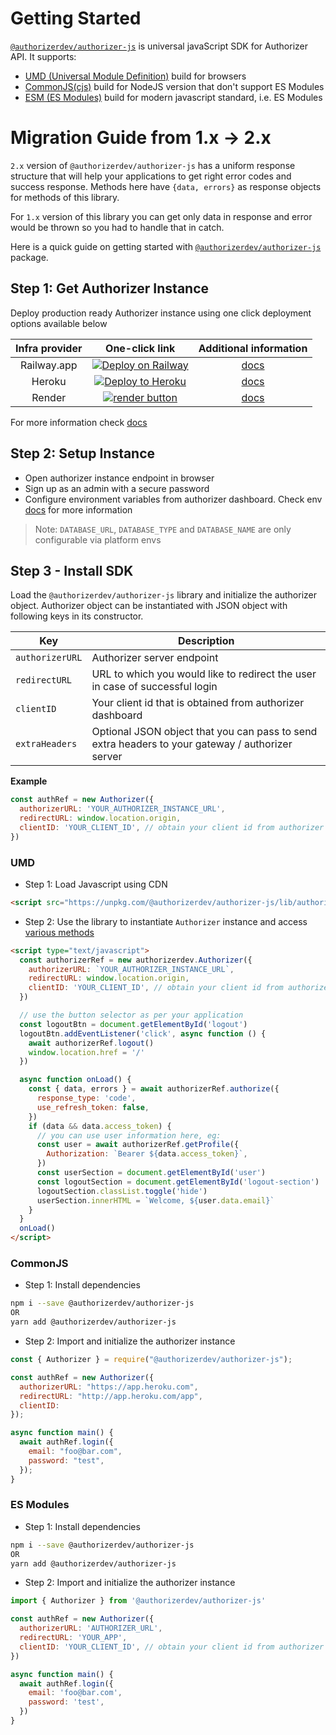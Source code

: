 # Getting Started

[`@authorizerdev/authorizer-js`](https://www.npmjs.com/package/@authorizerdev/authorizer-js) is universal javaScript SDK for Authorizer API.
It supports:

- [UMD (Universal Module Definition)](https://github.com/umdjs/umd) build for browsers
- [CommonJS(cjs)](https://flaviocopes.com/commonjs/) build for NodeJS version that don't support ES Modules
- [ESM (ES Modules)](https://hacks.mozilla.org/2018/03/es-modules-a-cartoon-deep-dive/) build for modern javascript standard, i.e. ES Modules

# Migration Guide from 1.x -> 2.x

`2.x` version of `@authorizerdev/authorizer-js` has a uniform response structure that will help your applications to get right error codes and success response. Methods here have `{data, errors}` as response objects for methods of this library.

For `1.x` version of this library you can get only data in response and error would be thrown so you had to handle that in catch.

Here is a quick guide on getting started with [`@authorizerdev/authorizer-js`](/authorizer-js/getting-started) package.

## Step 1: Get Authorizer Instance

Deploy production ready Authorizer instance using one click deployment options available below

| **Infra provider** |                                                                                           **One-click link**                                                                                            |               **Additional information**               |
| :----------------: | :-----------------------------------------------------------------------------------------------------------------------------------------------------------------------------------------------------: | :----------------------------------------------------: |
|    Railway.app     |                     <a target="_blank" href="https://railway.app/new/template/nwXp1C?referralCode=FEF4uT"><img src="https://railway.app/button.svg" alt="Deploy on Railway" /></a>                      | [docs](https://docs.authorizer.dev/deployment/railway) |
|       Heroku       |  <a target="_blank" href="https://heroku.com/deploy?template=https://github.com/authorizerdev/authorizer-heroku"><img src="https://www.herokucdn.com/deploy/button.svg" alt="Deploy to Heroku" /></a>   | [docs](https://docs.authorizer.dev/deployment/heroku)  |
|       Render       | <a target="_blank" href="https://render.com/deploy?repo=https://github.com/authorizerdev/authorizer-render"><img alt="render button" src="https://render.com/images/deploy-to-render-button.svg" /></a> | [docs](https://docs.authorizer.dev/deployment/render)  |

For more information check [docs](https://docs.authorizer.dev/getting-started/)

## Step 2: Setup Instance

- Open authorizer instance endpoint in browser
- Sign up as an admin with a secure password
- Configure environment variables from authorizer dashboard. Check env [docs](/core/env) for more information

> Note: `DATABASE_URL`, `DATABASE_TYPE` and `DATABASE_NAME` are only configurable via platform envs

## Step 3 - Install SDK

Load the `@authorizerdev/authorizer-js` library and initialize the authorizer object. Authorizer object can be instantiated with JSON object with following keys in its constructor.

| Key             | Description                                                                                      |
| --------------- | ------------------------------------------------------------------------------------------------ |
| `authorizerURL` | Authorizer server endpoint                                                                       |
| `redirectURL`   | URL to which you would like to redirect the user in case of successful login                     |
| `clientID`      | Your client id that is obtained from authorizer dashboard                                        |
| `extraHeaders`  | Optional JSON object that you can pass to send extra headers to your gateway / authorizer server |

**Example**

```js
const authRef = new Authorizer({
  authorizerURL: 'YOUR_AUTHORIZER_INSTANCE_URL',
  redirectURL: window.location.origin,
  clientID: 'YOUR_CLIENT_ID', // obtain your client id from authorizer dashboard
})
```

### UMD

- Step 1: Load Javascript using CDN

```html
<script src="https://unpkg.com/@authorizerdev/authorizer-js/lib/authorizer.min.js"></script>
```

- Step 2: Use the library to instantiate `Authorizer` instance and access [various methods](/authorizer-js/functions)

```html
<script type="text/javascript">
  const authorizerRef = new authorizerdev.Authorizer({
    authorizerURL: `YOUR_AUTHORIZER_INSTANCE_URL`,
    redirectURL: window.location.origin,
    clientID: 'YOUR_CLIENT_ID', // obtain your client id from authorizer dashboard
  })

  // use the button selector as per your application
  const logoutBtn = document.getElementById('logout')
  logoutBtn.addEventListener('click', async function () {
    await authorizerRef.logout()
    window.location.href = '/'
  })

  async function onLoad() {
    const { data, errors } = await authorizerRef.authorize({
      response_type: 'code',
      use_refresh_token: false,
    })
    if (data && data.access_token) {
      // you can use user information here, eg:
      const user = await authorizerRef.getProfile({
        Authorization: `Bearer ${data.access_token}`,
      })
      const userSection = document.getElementById('user')
      const logoutSection = document.getElementById('logout-section')
      logoutSection.classList.toggle('hide')
      userSection.innerHTML = `Welcome, ${user.data.email}`
    }
  }
  onLoad()
</script>
```

### CommonJS

- Step 1: Install dependencies

```sh
npm i --save @authorizerdev/authorizer-js
OR
yarn add @authorizerdev/authorizer-js
```

- Step 2: Import and initialize the authorizer instance

```js
const { Authorizer } = require("@authorizerdev/authorizer-js");

const authRef = new Authorizer({
  authorizerURL: "https://app.heroku.com",
  redirectURL: "http://app.heroku.com/app",
  clientID:
});

async function main() {
  await authRef.login({
    email: "foo@bar.com",
    password: "test",
  });
}
```

### ES Modules

- Step 1: Install dependencies

```sh
npm i --save @authorizerdev/authorizer-js
OR
yarn add @authorizerdev/authorizer-js
```

- Step 2: Import and initialize the authorizer instance

```js
import { Authorizer } from '@authorizerdev/authorizer-js'

const authRef = new Authorizer({
  authorizerURL: 'AUTHORIZER_URL',
  redirectURL: 'YOUR_APP',
  clientID: 'YOUR_CLIENT_ID', // obtain your client id from authorizer dashboard
})

async function main() {
  await authRef.login({
    email: 'foo@bar.com',
    password: 'test',
  })
}
```
